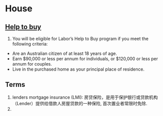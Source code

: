 # House

## [Help to buy](https://www.finder.com.au/help-to-buy-scheme)

1. You will be eligible for Labor’s Help to Buy program if you meet the following criteria:
  - Are an Australian citizen of at least 18 years of age.
  - Earn $90,000 or less per annum for individuals, or $120,000 or less per annum for couples.
  - Live in the purchased home as your principal place of residence.


## Terms

1. lenders mortgage insurance (LMI): 房贷保险，是用于保护银行或贷款机构（Lender）提供给借款人房屋贷款的一种保险, 首次置业者常限时免除.
1. 